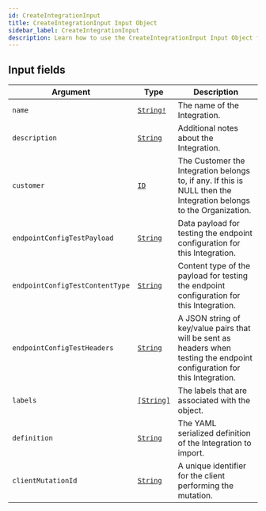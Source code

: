 ```yaml
---
id: CreateIntegrationInput
title: CreateIntegrationInput Input Object
sidebar_label: CreateIntegrationInput
description: Learn how to use the CreateIntegrationInput Input Object for Builder's API.
---
```


## Input fields

| Argument                        | Type                                       | Description                                                                                                                 |
| ------------------------------- | ------------------------------------------ | --------------------------------------------------------------------------------------------------------------------------- |
| `name`                          | [`String!`](/composer/builder/api/schema/scalar/String.mdx)  | The name of the Integration.                                                                                                |
| `description`                   | [`String`](/composer/builder/api/schema/scalar/String.mdx)   | Additional notes about the Integration.                                                                                     |
| `customer`                      | [`ID`](/composer/builder/api/schema/scalar/ID.mdx)           | The Customer the Integration belongs to, if any. If this is NULL then the Integration belongs to the Organization.          |
| `endpointConfigTestPayload`     | [`String`](/composer/builder/api/schema/scalar/String.mdx)   | Data payload for testing the endpoint configuration for this Integration.                                                   |
| `endpointConfigTestContentType` | [`String`](/composer/builder/api/schema/scalar/String.mdx)   | Content type of the payload for testing the endpoint configuration for this Integration.                                    |
| `endpointConfigTestHeaders`     | [`String`](/composer/builder/api/schema/scalar/String.mdx)   | A JSON string of key/value pairs that will be sent as headers when testing the endpoint configuration for this Integration. |
| `labels`                        | [`[String]`](/composer/builder/api/schema/scalar/String.mdx) | The labels that are associated with the object.                                                                             |
| `definition`                    | [`String`](/composer/builder/api/schema/scalar/String.mdx)   | The YAML serialized definition of the Integration to import.                                                                |
| `clientMutationId`              | [`String`](/composer/builder/api/schema/scalar/String.mdx)   | A unique identifier for the client performing the mutation.                                                                 |
